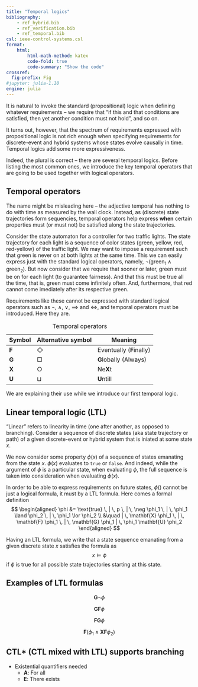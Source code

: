 ```yaml
---
title: "Temporal logics"
bibliography: 
    - ref_hybrid.bib
    - ref_verification.bib
    - ref_temporal.bib
csl: ieee-control-systems.csl
format:
    html:
        html-math-method: katex
        code-fold: true
        code-summary: "Show the code"
crossref:
  fig-prefix: Fig 
#jupyter: julia-1.10
engine: julia   
---
```


It is natural to invoke the standard (propositional) logic when defining whatever requirements – we require that "if this and that conditions are satisfied, then yet another condition must not hold", and so on. 

It turns out, however, that the spectrum of requirements expressed with propositional logic is not rich enough when specifying requirements for discrete-event and hybrid systems whose states evolve causally in time. Temporal logics add some more expressiveness. 

Indeed, the plural is correct – there are several temporal logics. Before listing the most common ones, we introduce the key temporal operators that are going to be used together with logical operators.

## Temporal operators

The name might be misleading here – the adjective temporal has nothing to do with time as measured by the wall clock. Instead, as (discrete) state trajectories form sequencies, temporal operators help express **when** certain properties must (or must not) be satisfied along the state trajectories. 

::: {#exm-line}
Consider the state automaton for a controller for two traffic lights. The state trajectory for each light is a sequence of color states $\{\text{green}$, $\text{yellow}$, $\text{red}$, $\text{red-yellow}\}$ of the traffic light. We may want to impose a requirement such that $\text{green}$ is never on at both lights at the same time. This we can easily express just with the standard logical operators, namely, $\neg(\text{green}_1 \land \text{green}_2)$. But now consider that we require that sooner or later, $\text{green}$ must be on for each light (to guarantee fairness). And that this must be true all the time, that is, $\text{green}$ must come infinitely often. And, furthermore, that $\text{red}$ cannot come imediately after its respective $\text{green}$. 
:::

Requirements like these cannot be expressed with standard logical operators such as $\lnot$, $\land$, $\lor$, $\implies$ and $\iff$, and temporal operators must be introduced. Here they are.

| Symbol       | Alternative symbol | Meaning                     |
|--------------|--------------------|-----------------------------|
| $\mathbf{F}$ | $\Diamond$         | Eventually (**F**inally) |
| $\mathbf{G}$ | $\Box$             | **G**lobally (Always)    |
| $\mathbf{X}$ | $\bigcirc$         | Ne**X**t                    |
| $\mathbf{U}$ | $\sqcup$           | **U**ntill                  |

: Temporal operators 

We are explaining their use while we introduce our first temporal logic.

## Linear temporal logic (LTL)

"Linear" refers to linearity in time (one after another, as opposed to branching). Consider a sequence of discrete states (aka state trajectory or path) of a given discrete-event or hybrid system that is iniated at some state $x$.

We now consider some property $\phi(x)$ of a sequence of states emanating from the state $x$. $\phi(x)$ evaluates to `true` or `false`. And indeed, while the argument of $\phi$ is a particular state, when evaluating $\phi$, the full sequence is taken into consideration when evaluating $\phi(x)$.

In order to be able to express requirements on future states, $\phi()$ cannot be just a logical formula, it must by a LTL formula. Here comes a formal definition
$$
\begin{aligned}
\phi &= \text{true} \, | \, p \, | \, \neg \phi_1 \, | \, \phi_1 \land \phi_2 \, | \, \phi_1 \lor \phi_2 \\
&\quad | \, \mathbf{X} \phi_1 \, | \, \mathbf{F} \phi_1 \, | \, \mathbf{G} \phi_1 | \, \phi_1 \mathbf{U} \phi_2
\end{aligned}
$$

Having an LTL formula, we write that a state sequence emanating from a given discrete state $x$ satisfies the formula as
$$x \models \phi$$ 
if $\phi$ is true for all possible state trajectories starting at this state.

## Examples of LTL formulas

$$
\mathbf{G}\neg \phi
$$

$$
\mathbf{G}\mathbf{F} \phi
$$


$$
\mathbf{F}\mathbf{G} \phi
$$


$$
\mathbf{F}(\phi_1 \land \mathbf{X}\mathbf{F}\phi_2)
$$


## CTL* (CTL mixed with LTL) supports branching

- Existential quantifiers needed
    - $\mathbf{A}$: For all
    - $\mathbf{E}$: There exists
